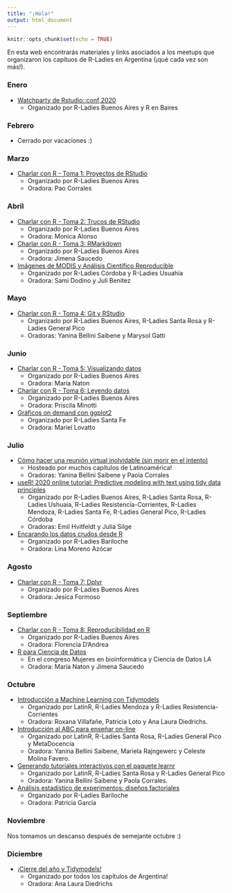 ```yaml
---
title: "¡Hola!"
output: html_document
---
```


```r
knitr::opts_chunk$set(echo = TRUE)
```

En esta web encontrarás materiales y links asociados a los meetups que organizaron los capítuos de R-Ladies en Argentina (¡qué cada vez son más!). 

### Enero

* [Watchparty de Rstudio::conf 2020](watchparty.html)
  - Organizado por R-Ladies Buenos Aires y R en Baires

### Febrero

* Cerrado por vacaciones :)

### Marzo

* [Charlar con R - Toma 1: Proyectos de RStudio](charlar1.html)
  - Organizado por R-Ladies Buenos Aires
  - Oradora: Pao Corrales

### Abril

* [Charlar con R - Toma 2: Trucos de RStudio](charlar2.html)
  - Organizado por R-Ladies Buenos Aires
  - Oradora: Monica Alonso
* [Charlar con R - Toma 3: RMarkdown](charlar3.html)
  - Organizado por R-Ladies Buenos Aires
  - Oradora: Jimena Saucedo
* [Imágenes de MODIS y Análisis Científico Reproducible](cordoba-usuhaia.html)
  - Organizado por R-Ladies Córdoba y R-Ladies Usuahia
  - Oradora: Sami Dodino y Juli Benitez
  
### Mayo

* [Charlar con R - Toma 4: Git y RStudio](charlar4.html)
  - Organizado por R-Ladies Buenos Aires, R-Ladies Santa Rosa y R-Ladies General Pico
  - Oradoras: Yanina Bellini Saibene y Marysol Gatti
  
### Junio

* [Charlar con R - Toma 5: Visualizando datos](charlar5.html)
  - Organizado por R-Ladies Buenos Aires
  - Oradora: Maria Naton
* [Charlar con R - Toma 6: Leyendo datos](charlar6.html)
  - Organizado por R-Ladies Buenos Aires
  - Oradora: Priscila Minotti
* [Gráficos on demand con ggplot2](graficos-ggplot2.html)
  - Organizado por R-Ladies Santa Fe
  - Oradora: Mariel Lovatto

### Julio

* [Cómo hacer una reunión virtual inolvidable (sin morir en el intento)](metameetup.html)
  - Hosteado por muchos capítulos de Latinoamérica!
  - Oradoras: Yanina Bellini Saibene y Paola Corrales
* [useR! 2020 online tutorial: Predictive modeling with text using tidy data principles](user2020.html)
  - Organizado por R-Ladies Buenos Aires, R-Ladies Santa Rosa, R-Ladies Ushuaia,  R-Ladies Resistencia-Corrientes, R-Ladies Mendoza, R-Ladies Santa Fe, R-Ladies General Pico, R-Ladies Córdoba
  - Oradoras: Emil Hvitfeldt y Julia Silge
* [Encarando los datos crudos desde R](datos-crudos.html)
  - Organizado por R-Ladies Bariloche
  - Oradora: Lina Moreno Azócar
  
### Agosto

* [Charlar con R - Toma 7: Dplyr](charlar7.html)
  - Organizado por R-Ladies Buenos Aires
  - Oradora: Jesica Formoso
  
### Septiembre


* [Charlar con R - Toma 8: Reproducibilidad en R](charlar8.html)
  - Organizado por R-Ladies Buenos Aires
  - Oradora: Florencia D'Andrea
  
* [R para Ciencia de Datos](congreso-bioinformatica.html)
  - En el congreso Mujeres en bioinformática y Ciencia de Datos LA
  - Oradora: María Naton y Jimena Saucedo

### Octubre

* [Introducción a Machine Learning con Tidymodels](tidymodels.html)
  - Organizado por LatinR, R-Ladies Mendoza y R-Ladies Resistencia-Corrientes
  - Oradora: Roxana Villafañe, Patricia Loto y Ana Laura Diedrichs. 

* [Introducción al ABC para enseñar on-line](introABC.html)
  - Organizado por LatinR, R-Ladies Santa Rosa, R-Ladies General Pico y MetaDocencia
  - Oradora: Yanina Bellini Saibene, Mariela Rajngewerc y Celeste Molina Favero.
  
* [Generando tutoriales interactivos con el paquete learnr](learnr.html)
  - Organizado por LatinR, R-Ladies Santa Rosa y R-Ladies General Pico
  - Oradora: Yanina Bellini Saibene y Paola Corrales.
  
* [Análisis estadístico de experimentos: diseños factoriales](disenio-factorial.html)
  - Organizado por R-Ladies Bariloche
  - Oradora: Patricia García

### Noviembre

Nos tomamos un descanso después de semejante octubre :)

### Diciembre

* [¡Cierre del año y Tidymodels!](cierre2020.html)
  - Organizado por todos los capítulos de Argentina!
  - Oradora: Ana Laura Diedrichs
  
